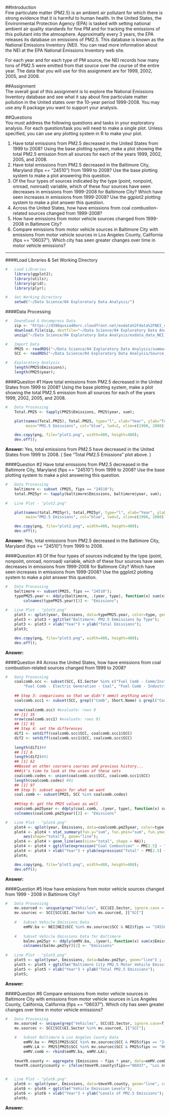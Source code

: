 ##Introduction  
Fine particulate matter (PM2.5) is an ambient air pollutant for which there is strong evidence that it is harmful to human health. In the United States, the Environmental Protection Agency (EPA) is tasked with setting national ambient air quality standards for fine PM and for tracking the emissions of this pollutant into the atmosphere. Approximatly every 3 years, the EPA releases its database on emissions of PM2.5. This database is known as the National Emissions Inventory (NEI). You can read more information about the NEI at the EPA National Emissions Inventory web site.  
  
For each year and for each type of PM source, the NEI records how many tons of PM2.5 were emitted from that source over the course of the entire year. The data that you will use for this assignment are for 1999, 2002, 2005, and 2008.

##Assignment  
The overall goal of this assignment is to explore the National Emissions Inventory database and see what it say about fine particulate matter pollution in the United states over the 10-year period 1999-2008. You may use any R package you want to support your analysis.


##Questions  
You must address the following questions and tasks in your exploratory analysis. For each question/task you will need to make a single plot. Unless specified, you can use any plotting system in R to make your plot.  
  
1. Have total emissions from PM2.5 decreased in the United States from 1999 to 2008? Using the base plotting system, make a plot showing the total PM2.5 emission from all sources for each of the years 1999, 2002, 2005, and 2008.  
2. Have total emissions from PM2.5 decreased in the Baltimore City, Maryland (fips == "24510") from 1999 to 2008? Use the base plotting system to make a plot answering this question.  
3. Of the four types of sources indicated by the type (point, nonpoint, onroad, nonroad) variable, which of these four sources have seen decreases in emissions from 1999-2008 for Baltimore City? Which have seen increases in emissions from 1999-2008? Use the ggplot2 plotting system to make a plot answer this question.  
4. Across the United States, how have emissions from coal combustion-related sources changed from 1999-2008?  
5. How have emissions from motor vehicle sources changed from 1999-2008 in Baltimore City?  
6. Compare emissions from motor vehicle sources in Baltimore City with emissions from motor vehicle sources in Los Angeles County, California (fips == "06037"). Which city has seen greater changes over time in motor vehicle emissions?  

---
  
####Load Libraries & Set Working Directory  
```r

#   Load Libraries
    library(ggplot2);
    library(utils);
    library(grid);
    library(plyr);

#   Set Working Directory
    setwd("~/Data Science/04 Exploratory Data Analysis/")

```
  
  
####Data Processing  
```r

#   Downdload & Uncompress Data
    zip <- "https://d396qusza40orc.cloudfront.net/exdata%2Fdata%2FNEI_data.zip";
    download.file(zip, destfile="~/Data Science/04 Exploratory Data Analysis/exdata_data_NEI_data.zip");
    unzip("~/Data Science/04 Exploratory Data Analysis/exdata_data_NEI_data.zip");

```

```r

#   Import Data
    PM25 <- readRDS("~/Data Science/04 Exploratory Data Analysis/summarySCC_PM25.rds");
    SCC <- readRDS("~/Data Science/04 Exploratory Data Analysis/Source_Classification_Code.rds");

#   Exploratory Analysis
    length(PM25$Emissions);
    length(PM25$year);

```
  
  
####Question #1
Have total emissions from PM2.5 decreased in the United States from 1999 to 2008?  Using the base plotting system, make a plot showing the total PM2.5 emission from all sources for each of the years 1999, 2002, 2005, and 2008. 
  
```r

#   Data Processing
    Total.PM25 <- tapply(PM25$Emissions, PM25$year, sum);

    plot(names(Total.PM25), Total.PM25, type="l", xlab="Year", ylab="Total Emissions",
         main="PM2.5 Emissions", col="blue", lwd=2, xlim=c(1998, 2008));

    dev.copy(png, file="plot1.png", width=480, height=480);
    dev.off();

```
  
**Answer:** Yes, total emissions from PM2.5 have decreased in the United States from 1999 to 2008.  ( See "Total PM2.5 Emissions" plot above. )
  
  
####Question #2
Have total emissions from PM2.5 decreased in the Baltimore City, Maryland (fips == "24510") from 1999 to 2008?  Use the base plotting system to make a plot answering this question.  
  
```r

#   Data Processing
    baltimore <- subset (PM25, fips == "24510");
    total.PM25yr <- tapply(baltimore$Emissions, baltimore$year, sum);
    
#   Line Plot - "plot2.png"

    plot(names(total.PM25yr), total.PM25yr, type="l", xlab="Year", ylab="Total Emissions",
         main="PM2.5 Emissions", col="blue", lwd=2, xlim=c(1998, 2008));

    dev.copy(png, file="plot2.png", width=480, height=480);
    dev.off();

```

**Answer:** Yes, total emissions from PM2.5 decreased in the Baltimore City, Maryland (fips == "24510") from 1999 to 2008.
  
  
####Question #3
Of the four types of sources indicated by the type (point, nonpoint, onroad, nonroad) variable, which of these four sources have seen decreases in emissions from 1999-2008 for Baltimore City? Which have seen increases in emissions from 1999-2008? Use the ggplot2 plotting system to make a plot answer this question. 
  
```r
    
#   Data Processing
    baltimore <- subset(PM25, fips == "24510");
    typePM25.year <- ddply(baltimore, .(year, type), function(x) sum(x$Emissions));
        colnames(typePM25.year)[3] <- "Emissions";
    
#   Line Plot - "plot3.png"
    plot3 <- qplot(year, Emissions, data=typePM25.year, color=type, geom="line");
    plot3 <- plot3 + ggtitle("Baltimore: PM2.5 Emmissions by Type");
    plot3 <- plot3 + xlab("Year") + ylab("Total Emissions");
    plot3;

    dev.copy(png, file="plot3.png", width=480, height=480);
    dev.off();

```

**Answer:** 
    
  
####Question #4
Across the United States, how have emissions from coal combustion-related sources changed from 1999 to 2008?
  
```r
    
#   Data Processing
    coalcomb.scc <- subset(SCC, EI.Sector %in% c("Fuel Comb - Comm/Instutional - Coal",
        "Fuel Comb - Electric Generation - Coal", "Fuel Comb - Industrial Boilers, ICEs Coal"));
    
    ## Step 3: comparisons so that we didn't ommit anything weird
    coalcomb.scc1 <- subset(SCC, grepl("Comb", Short.Name) & grepl("Coal", Short.Name))
    
    nrow(coalcomb.scc) #evaluate: rows 0
    ## [1] 35
    nrow(coalcomb.scc1) #evaluate: rows 91
    ## [1] 91
    ## Step 4: set the differences 
    dif1 <- setdiff(coalcomb.scc$SCC, coalcomb.scc1$SCC)
    dif2 <- setdiff(coalcomb.scc1$SCC, coalcomb.scc$SCC)
    
    length(dif1)#0
    ## [1] 6
    length(dif2)#91
    ## [1] 62
    ##Based on other coursera courses and previous history...
    ###it's time to look at the union of these sets
    coalcomb.codes <- union(coalcomb.scc$SCC, coalcomb.scc1$SCC)
    length(coalcomb.codes) #91
    ## [1] 97
    ## Step 5: subset again for what we want
    coal.comb <- subset(PM25, SCC %in% coalcomb.codes)
    
    ##Step 6: get the PM25 values as well
    coalcomb.pm25year <- ddply(coal.comb, .(year, type), function(x) sum(x$Emissions))
    colnames(coalcomb.pm25year)[3] <- "Emissions"

#   Line Plot - "plot4.png"
    plot4 <- qplot(year, Emissions, data=coalcomb.pm25year, color=type, geom="line");
    plot4 <- plot4 + stat_summary(fun.y="sum", fun.ymin="sum", fun.ymax="sum", color="purple", 
        aes(shape="total"), geom="line");
    plot4 <- plot4 + geom_line(aes(size="total", shape = NA));
    plot4 <- plot4 + ggtitle(expression("Coal Combustion" ~ PM[2.5] ~ "Emissions by Source Type and Year")); 
    plot4 <- plot4 + xlab("Year") + ylab(expression("Total" ~ PM[2.5] ~ "Emissions (tons)"));
    plot4;

    dev.copy(png, file="plot3.png", width=480, height=480);
    dev.off();

```
  
**Answer:** 
  
  
####Question #5
How have emissions from motor vehicle sources changed from 1999 - 2008 in Baltimore City?
  
```r
    
#   Data Processing
    mv.sourced <- unique(grep("Vehicles", SCC$EI.Sector, ignore.case = TRUE, value = TRUE))
    mv.sourcec <- SCC[SCC$EI.Sector %in% mv.sourced, ]["SCC"]
    
    #   Subset Vehicle Emissions Data
        emMV.ba <- NEI[NEI$SCC %in% mv.sourcec$SCC & NEI$fips == "24510",]
    
    #   Subset Vehicle Emissions Data for Baltimore
        balmv.pm25yr <- ddply(emMV.ba, .(year), function(x) sum(x$Emissions))
        colnames(balmv.pm25yr)[2] <- "Emissions"
    
#   Line Plot - "plot5.png"
    plot5 <- qplot(year, Emissions, data=balmv.pm25yr, geom="line") ;
    plot5 <- plot5 + ggtitle("Baltimore City PM2.5 Motor Vehicle Emissions by Year"); 
    plot5 <- plot5 + xlab("Year") + ylab("Total PM2.5 Emissions");
    plot5;

```
  
**Answer:** 
  
  
####Question #6
Compare emissions from motor vehicle sources in Baltimore City with emissions from motor vehicle sources in Los Angeles County, California, California (fips == "06037"). Which city has seen greater changes over time in motor vehicle emissions?
  
```r

#   Data Processing
    mv.sourced <- unique(grep("Vehicles", SCC$EI.Sector, ignore.case=T, value=T));
    mv.sourcec <- SCC[SCC$EI.Sector %in% mv.sourced, ]["SCC"];

    #   Subset Baltimore & Los Angeles County Data
        emMV.ba <- PM25[PM25$SCC %in% mv.sourcec$SCC & PM25$fips == "24510", ];
        emMV.LA <- PM25[PM25$SCC %in% mv.sourcec$SCC & PM25$fips == "06037", ];
        emMV.comb <- rbind(emMV.ba, emMV.LA);
    
    tmveYR.county <- aggregate (Emissions ~ fips * year, data=emMV.comb, FUN=sum) ;  # Vehicle Emissions
    tmveYR.county$county <- ifelse(tmveYR.county$fips=="06037", "Los Angeles", "Baltimore");  # Vehicle Emissions


#   Line Plot - "plot6.png"
    plot6 <- qplot(year, Emissions, data=tmveYR.county, geom="line", color=county);
    plot6 <- plot6 + ggtitle("Vehicle Emission Levels");
    plot6 <- plot6 + xlab("Year") + ylab("Levels of PM2.5 Emissions");
    plot6;

```
  
**Answer:** 
